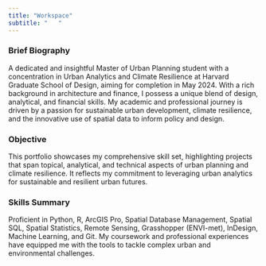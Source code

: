 ```yaml
---
title: "Workspace"
subtitle: "   "
---
```


### Brief Biography
A dedicated and insightful Master
of Urban Planning student with a
concentration in Urban Analytics and
Climate Resilience at Harvard Graduate
School of Design, aiming for completion
in May 2024. With a rich background
in architecture and finance, I possess
a unique blend of design, analytical,
and financial skills. My academic
and professional journey is driven
by a passion for sustainable urban
development, climate resilience, and the
innovative use of spatial data to inform
policy and design.

### Objective
This portfolio showcases my
comprehensive skill set, highlighting
projects that span topical, analytical,
and technical aspects of urban planning
and climate resilience. It reflects my
commitment to leveraging urban
analytics for sustainable and resilient
urban futures.


### Skills Summary
Proficient in Python, R, ArcGIS Pro,
Spatial Database Management,
Spatial SQL, Spatial Statistics, Remote
Sensing, Grasshopper (ENVI-met),
InDesign, Machine Learning, and
Git. My coursework and professional
experiences have equipped me with
the tools to tackle complex urban and
environmental challenges.
